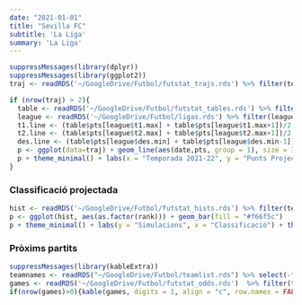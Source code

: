 ```yaml
---
date: "2021-01-01"
title: "Sevilla FC"
subtitle: 'La Liga'
summary: 'La Liga'
---
```

```r
suppressMessages(library(dplyr))
suppressMessages(library(ggplot2))
traj <- readRDS('~/GoogleDrive/Futbol/futstat_trajs.rds') %>% filter(team == '/Sevilla') %>% filter(date > as.POSIXct('2021-08-01'))

if (nrow(traj) > 2){
  table <- readRDS('~/GoogleDrive/Futbol/futstat_tables.rds') %>% filter(league == 'primera_1')
  league <- readRDS('~/GoogleDrive/Futbol/ligas.rds') %>% filter(league == 'primera' & group == 1)
  t1.line <- (table$pts[league$t1.max] + table$pts[league$t1.max+1])/2
  t2.line <- (table$pts[league$t2.max] + table$pts[league$t2.max+1])/2
  des.line <- (table$pts[league$des.min] + table$pts[league$des.min-1])/2
  p <- ggplot(data=traj) + geom_line(aes(date,pts, group = 1), size = 1.5, color = '#f66f5c') + geom_line(aes(date,qualitat, group = 1), size = 1, color = '#f66f5c', alpha = .1, linetype = 'dashed') + geom_hline(aes(yintercept=t1.line), linetype='dashed', color='#5c5c5c') + annotate('text',min(traj$date),t1.line,label = 'Campió', vjust = -.5, hjust = 'left', color='#5c5c5c') + geom_hline(aes(yintercept=t2.line), linetype='dashed', color='#5c5c5c') + annotate('text',min(traj$date),t2.line,label = 'UCL', vjust = -.5, hjust = 'left', color='#5c5c5c') + geom_hline(aes(yintercept=des.line), linetype='dashed', color='#5c5c5c') + annotate('text',min(traj$date),des.line,label = 'Descens', vjust = -.5, hjust = 'left', color='#5c5c5c')
  p + theme_minimal() + labs(x = "Temporada 2021-22", y = "Punts Projectats") + theme(axis.text.x=element_blank())
}
```

### Classificació projectada
```r
hist <- readRDS('~/GoogleDrive/Futbol/futstat_hists.rds') %>% filter(team == '/Sevilla')
p <- ggplot(hist, aes(as.factor(rank))) + geom_bar(fill = "#f66f5c")
p + theme_minimal() + labs(y = "Simulacions", x = "Classificació") + theme(axis.text.y=element_blank())

```

### Pròxims partits
```r
suppressMessages(library(kableExtra))
teamnames <- readRDS("~/GoogleDrive/Futbol/teamlist.rds") %>% select(-fullname) %>% rename(team1 = team, shortname1 = shortname)
games <- readRDS('~/GoogleDrive/Futbol/futstat_odds.rds')  %>% filter(team1 == '/Sevilla' | team2 == '/Sevilla') %>% left_join(teamnames, by = 'team1') %>% left_join(teamnames %>% rename(team2 = team1, shortname2 = shortname1), by = 'team2') %>% select(shortname1,p1,pd,p2,shortname2) %>% mutate(p1 = p1*100, pd = pd*100, p2 = p2*100)
if(nrow(games)>0){kable(games, digits = 1, align = "c", row.names = FALSE, col.names = c("Equip", "Guanyar", "Empatar", "Guanyar", "Equip")) %>% add_header_above(c("Local" = 2, "(%)" = 1, "Visitant" = 2)) %>% column_spec(1, bold = T) %>% column_spec(5, bold = T)}
```
